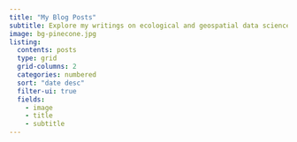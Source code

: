 ```yaml
---
title: "My Blog Posts"
subtitle: Explore my writings on ecological and geospatial data science.
image: bg-pinecone.jpg
listing:
  contents: posts
  type: grid
  grid-columns: 2
  categories: numbered
  sort: "date desc"
  filter-ui: true
  fields: 
    - image
    - title
    - subtitle
---
```


